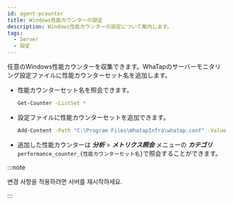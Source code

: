 ```yaml
---
id: agent-pcounter
title: Windows性能カウンターの設定
description: Windows性能カウンターの設定について案内します。
tags:
  - Server
  - 設定
---
```


任意のWindows性能カウンターを収集できます。WhaTapのサーバーモニタリング設定ファイルに性能カウンターセット名を追加します。 

-   性能カウンターセット名を照会できます。
    ```bash title='Windows Powershell'
    Get-Counter -ListSet *
    ```

-   設定ファイルに性能カウンターセットを追加できます。
    ```bash title='Windows Powershell'
    Add-Content -Path "C:\Program Files\WhatapInfra\whatap.conf" -Value "performance.counter.$(Get-Date -uformat %s)=照会する性能カウンターセット名"
    ```

-   追加した性能カウンターは **_分析_** > **_メトリクス照会_** メニューの **_カテゴリ_** `performance_counter_{性能カウンターセット名}`で照会することができます。

:::note

변경 사항을 적용하려면 서버를 재시작하세요.

:::
